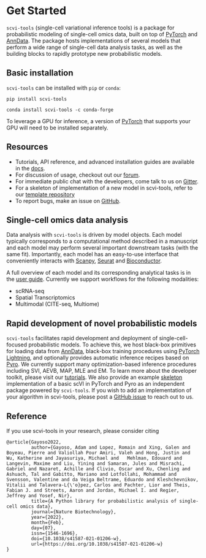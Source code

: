 
# Get Started

`scvi-tools` (single-cell variational inference tools) is a package for probabilistic modeling of single-cell omics data, built on top of [PyTorch](https://pytorch.org/) and [AnnData](https://anndata.readthedocs.io/en/latest/). The package hosts implementations of several models that perform a wide range of single-cell data analysis tasks, as well as the building blocks to rapidly prototype new probabilistic models.

## Basic installation

`scvi-tools` can be installed with `pip` or `conda`:

```
pip install scvi-tools
```

```
conda install scvi-tools -c conda-forge
```

To leverage a GPU for inference, a version of [PyTorch](https://pytorch.org/get-started/locally/) that supports your GPU will need to be installed separately.


## Resources

- Tutorials, API reference, and advanced installation guides are available in the [docs](https://docs.scvi-tools.org/en/stable/).
-  For discussion of usage, checkout out our [forum](https://discourse.scvi-tools.org/).
-  For immediate public chat with the developers, come talk to us on [Gitter](https://gitter.im/scvi-tools/).
-  For a skeleton of implementation of a new model in scvi-tools, refer to our [template repository](https://github.com/YosefLab/scvi-tools-skeleton/)
-  To report bugs, make an issue on [GitHub](https://github.com/YosefLab/scvi-tools/issues).

## Single-cell omics data analysis

Data analysis with `scvi-tools` is driven by model objects. Each model typically corresponds to a computational method described in a manuscript and each model may perform several important downstream tasks (with the same fit). Importantly, each model has an easy-to-use interface that conveniently interacts with [Scanpy](https://scanpy.readthedocs.io/en/stable/), [Seurat](https://satijalab.org/seurat/) and [Bioconductor](https://www.bioconductor.org/).

A full overview of each model and its corresponding analytical tasks is in the [user guide](https://docs.scvi-tools.org/en/stable/user_guide/index.html). Currently we support workflows for the following modalities:

- scRNA-seq
- Spatial Transcriptomics
- Multimodal (CITE-seq, Multiome)


## Rapid development of novel probabilistic models

`scvi-tools` facilitates rapid development and deployment of single-cell-focused probabilistic models. To achieve this, we host black-box primitives for loading data from [AnnData](https://anndata.readthedocs.io/en/latest/), black-box training procedures using [PyTorch Lightning](https://www.pytorchlightning.ai/), and optionally provides automatic inference recipes based on [Pyro](https://pyro.ai/). We currently support many optimization-based inference procedures including SVI, AEVB, MAP, MLE and EM. To learn more about the developer toolkit, please visit our [tutorials](https://docs.scvi-tools.org/en/stable/tutorials/index.html). We also provide an example [skeleton](https://github.com/YosefLab/scvi-tools-skeleton/) implementation of a basic scVI in PyTorch and Pyro as an independent package powered by `scvi-tools`. If you wish to add an implementation of your algorithm in scvi-tools, please post a [GitHub issue](https://github.com/YosefLab/scvi-tools/issues) to reach out to us.

## Reference

If you use scvi-tools in your research, please consider citing

```
@article{Gayoso2022,
         author={Gayoso, Adam and Lopez, Romain and Xing, Galen and Boyeau, Pierre and Valiollah Pour Amiri, Valeh and Hong, Justin and Wu, Katherine and Jayasuriya, Michael and   Mehlman, Edouard and Langevin, Maxime and Liu, Yining and Samaran, Jules and Misrachi, Gabriel and Nazaret, Achille and Clivio, Oscar and Xu, Chenling and Ashuach, Tal and Gabitto, Mariano and Lotfollahi, Mohammad and Svensson, Valentine and da Veiga Beltrame, Eduardo and Kleshchevnikov, Vitalii and Talavera-L{\'o}pez, Carlos and Pachter, Lior and Theis, Fabian J. and Streets, Aaron and Jordan, Michael I. and Regier, Jeffrey and Yosef, Nir},
         title={A Python library for probabilistic analysis of single-cell omics data},
         journal={Nature Biotechnology},
         year={2022},
         month={Feb},
         day={07},
         issn={1546-1696},
         doi={10.1038/s41587-021-01206-w},
         url={https://doi.org/10.1038/s41587-021-01206-w}
}
```
